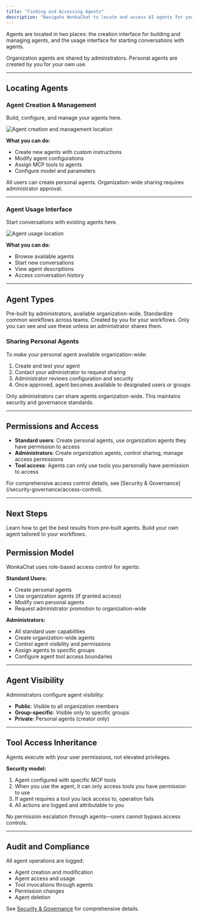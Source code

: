 ```yaml
---
title: "Finding and Accessing Agents"
description: "Navigate WonkaChat to locate and access AI agents for your workflows."
---
```


Agents are located in two places: the creation interface for building and managing agents, and the usage interface for starting conversations with agents.

<Info>
Organization agents are shared by administrators. Personal agents are created by you for your own use.
</Info>

---

## Locating Agents

<Tabs>
<Tab title="Getting Started">

### Agent Creation & Management

Build, configure, and manage your agents here.

<Frame caption="Access agent creation and management">
<img src="/images/agent-creation-interface.png" alt="Agent creation and management location" />
</Frame>

**What you can do:**
- Create new agents with custom instructions
- Modify agent configurations
- Assign MCP tools to agents
- Configure model and parameters

<Check>
All users can create personal agents. Organization-wide sharing requires administrator approval.
</Check>

---

### Agent Usage Interface

Start conversations with existing agents here.

<Frame caption="Select agents to begin conversations">
<img src="/images/agent-usage-interface.png" alt="Agent usage location" />
</Frame>

**What you can do:**
- Browse available agents
- Start new conversations
- View agent descriptions
- Access conversation history

---

## Agent Types

<CardGroup cols={2}>
<Card title="Organization Agents" icon="building">
Pre-built by administrators, available organization-wide. Standardize common workflows across teams.
</Card>

<Card title="Personal Agents" icon="user">
Created by you for your workflows. Only you can see and use these unless an administrator shares them.
</Card>
</CardGroup>

### Sharing Personal Agents

To make your personal agent available organization-wide:

1. Create and test your agent
2. Contact your administrator to request sharing
3. Administrator reviews configuration and security
4. Once approved, agent becomes available to designated users or groups

<Warning>
Only administrators can share agents organization-wide. This maintains security and governance standards.
</Warning>

---

## Permissions and Access

- **Standard users**: Create personal agents, use organization agents they have permission to access
- **Administrators**: Create organization agents, control sharing, manage access permissions
- **Tool access**: Agents can only use tools you personally have permission to access

<Info>
For comprehensive access control details, see [Security & Governance](/security-governance/access-control).
</Info>

---

## Next Steps

<CardGroup cols={2}>
<Card title="Using Existing Agents" icon="play" href="/ai-agents/using-existing-agents">
Learn how to get the best results from pre-built agents.
</Card>

<Card title="Creating Your First Agent" icon="plus-circle" href="/ai-agents/creating-your-first-agent">
Build your own agent tailored to your workflows.
</Card>
</CardGroup>

</Tab>

<Tab title="Advanced Knowledge">

## Permission Model

WonkaChat uses role-based access control for agents:

**Standard Users:**
- Create personal agents
- Use organization agents (if granted access)
- Modify own personal agents
- Request administrator promotion to organization-wide

**Administrators:**
- All standard user capabilities
- Create organization-wide agents
- Control agent visibility and permissions
- Assign agents to specific groups
- Configure agent tool access boundaries

---

## Agent Visibility

Administrators configure agent visibility:
- **Public**: Visible to all organization members
- **Group-specific**: Visible only to specific groups
- **Private**: Personal agents (creator only)

---

## Tool Access Inheritance

Agents execute with your user permissions, not elevated privileges.

**Security model:**
1. Agent configured with specific MCP tools
2. When you use the agent, it can only access tools you have permission to use
3. If agent requires a tool you lack access to, operation fails
4. All actions are logged and attributable to you

<Check>
No permission escalation through agents—users cannot bypass access controls.
</Check>

---

## Audit and Compliance

All agent operations are logged:
- Agent creation and modification
- Agent access and usage
- Tool invocations through agents
- Permission changes
- Agent deletion

See [Security & Governance](/security-governance/security-overview) for comprehensive details.

</Tab>
</Tabs>
